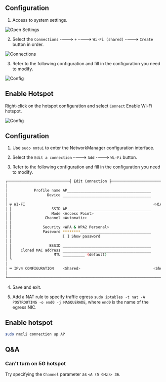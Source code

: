 <Tabs>

<TabItem label="KDE Desktop" value="KDE">

## Configuration

1. Access to system settings.

![Open Settings](/img/common/ap/ap-open-setting.webp)

2. Select the `Connections` ----> `+` ----> `Wi-Fi (shared)` ----> `Create` button in order.

![Connections](/img/common/ap/ap-connections.webp)

3. Refer to the following configuration and fill in the configuration you need to modify.

![Config](/img/common/ap/ap-config.webp)

## Enable Hotspot

Right-click on the hotspot configuration and select `Connect` Enable Wi-Fi hotspot.

![Config](/img/common/ap/ap-connect.webp)

</TabItem>

<TabItem label="Shell" value="Shell">

## Configuration

1. Use `sudo nmtui` to enter the NetworkManager configuration interface.

2. Select the `Edit a connection` ----> `Add` ----> `Wi-Fi` button.

3. Refer to the following configuration and fill in the configuration you need to modify.

```bash
┌────────────────────────────┤ Edit Connection ├─────────────────────────────┐
│                                                                          ↑│
│            Profile name AP______________________________________          ▮│
│                  Device ________________________________________          ▒│
│                                                                           ▒│
│ ╤ WI-FI                                                          <Hide>   ▒│
│ │                  SSID AP______________________________________          ▒│
│ │                  Mode <Access Point>                                    ▒│
│ │               Channel <Automatic>                                       ▒│
│ │                                                                         ▒│
│ │              Security <WPA & WPA2 Personal>                             ▒│
│ │              Password ********________________________________          ▒│
│ │                       [ ] Show password                                 ▒│
│ │                                                                         ▒│
│ │                 BSSID ________________________________________          ▒│
│ │    Cloned MAC address ________________________________________          ▒│
│ │                   MTU __________ (default)                              ▒│
│ └                                                                         ▒│
│                                                                           ▒│
│ ═ IPv4 CONFIGURATION    <Shared>                                 <Show>   ▒│
│                                                                          ↓│
└────────────────────────────────────────────────────────────────────────────┘
```

4. Save and exit.

5. Add a NAT rule to specify traffic egress `sudo iptables -t nat -A POSTROUTING -o end0 -j MASQUERADE`, where `end0` is the name of the egress NIC.

## Enable hotspot

```bash
sudo nmcli connection up AP
```

</TabItem>

</Tabs>

## Q&A

### Can't turn on 5G hotspot

Try specifying the `Channel` parameter as `<A (5 GHz)> 36`.
